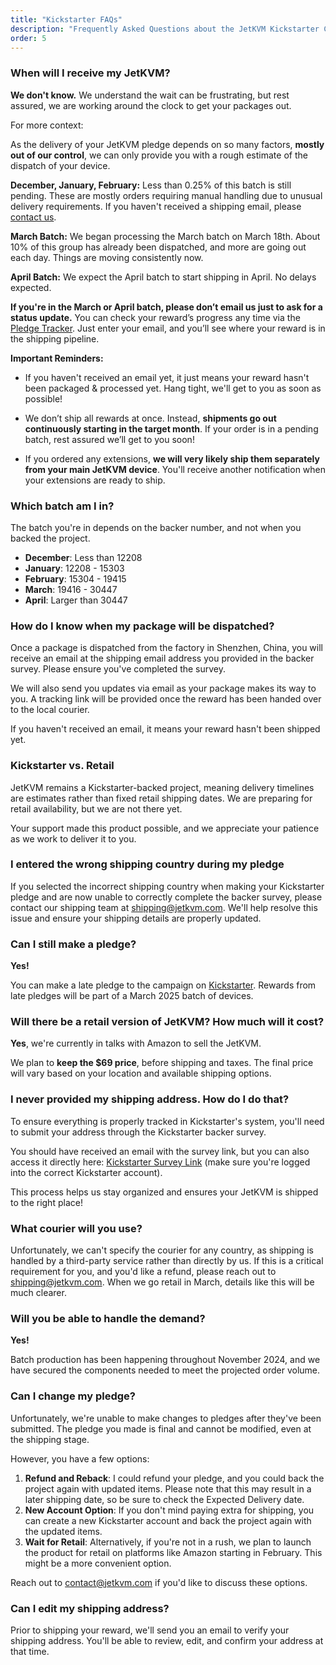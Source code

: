 ```yaml
---
title: "Kickstarter FAQs"
description: "Frequently Asked Questions about the JetKVM Kickstarter Campaign"
order: 5
---
```


### When will I receive my JetKVM?

**We don't know.** We understand the wait can be frustrating, but rest assured, we are working around the clock to get your packages out.

For more context:

As the delivery of your JetKVM pledge depends on so many factors, **mostly out of our control**, we can only provide you with a rough estimate of the dispatch of your device.

**December, January, February:** Less than 0.25% of this batch is still pending. These are mostly orders requiring manual handling due to unusual delivery requirements. If you haven't received a shipping email, please [contact us](mailto:shipping@jetkvm.com).

**March Batch:** We began processing the March batch on March 18th. About 10% of this group has already been dispatched, and more are going out each day. Things are moving consistently now.

**April Batch:** We expect the April batch to start shipping in April. No delays expected.

**If you're in the March or April batch, please don’t email us just to ask for a status update.** You can check your reward’s progress any time via the [Pledge Tracker](https://shiphelp.jetkvm.com). Just enter your email, and you’ll see where your reward is in the shipping pipeline.

**Important Reminders:**

- If you haven't received an email yet, it just means your reward hasn't been packaged & processed yet. Hang tight, we'll get to you as soon as possible!

- We don’t ship all rewards at once. Instead, **shipments go out continuously starting in the target month**. If your order is in a pending batch, rest assured we’ll get to you soon!

- If you ordered any extensions, **we will very likely ship them separately from your main JetKVM device**. You'll receive another notification when your extensions are ready to ship.

### Which batch am I in?

The batch you're in depends on the backer number, and not when you backed the project.

- **December**: Less than 12208
- **January**: 12208 - 15303
- **February**: 15304 - 19415
- **March**: 19416 - 30447
- **April**: Larger than 30447

### How do I know when my package will be dispatched?

Once a package is dispatched from the factory in Shenzhen, China, you will receive an email at the shipping email address you provided in the backer survey. Please ensure you've completed the survey.

We will also send you updates via email as your package makes its way to you. A tracking link will be provided once the reward has been handed over to the local courier.

If you haven't received an email, it means your reward hasn't been shipped yet.

### Kickstarter vs. Retail

JetKVM remains a Kickstarter-backed project, meaning delivery timelines are estimates rather than fixed retail shipping dates. We are preparing for retail availability, but we are not there yet.

Your support made this product possible, and we appreciate your patience as we work to deliver it to you.

### I entered the wrong shipping country during my pledge

If you selected the incorrect shipping country when making your Kickstarter pledge and are now unable to correctly complete the backer survey, please contact our shipping team at [shipping@jetkvm.com](mailto:shipping@jetkvm.com).
We'll help resolve this issue and ensure your shipping details are properly updated.

### Can I still make a pledge?

**Yes!**

You can make a late pledge to the campaign on [Kickstarter](https://www.kickstarter.com/projects/jetkvm/jetkvm?ref=5sxcqi).
Rewards from late pledges will be part of a March 2025 batch of devices.

### Will there be a retail version of JetKVM? How much will it cost?

**Yes**, we're currently in talks with Amazon to sell the JetKVM.

We plan to **keep the $69 price**, before shipping and taxes.
The final price will vary based on your location and available shipping options.

### I never provided my shipping address. How do I do that?

To ensure everything is properly tracked in Kickstarter's system, you'll need to submit your address through the Kickstarter backer survey.

You should have received an email with the survey link, but you can also access it directly here: [Kickstarter Survey Link](https://www.kickstarter.com/projects/jetkvm/jetkvm/backing/survey_responses) (make sure you're logged into the correct Kickstarter account).

This process helps us stay organized and ensures your JetKVM is shipped to the right place!

### What courier will you use?

Unfortunately, we can't specify the courier for any country, as shipping is handled by a third-party service rather than directly by us. If this is a critical requirement for you, and you'd like a refund, please reach out to [shipping@jetkvm.com](mailto:shipping@jetkvm.com). When we go retail in March, details like this will be much clearer.

### Will you be able to handle the demand?

**Yes!**

Batch production has been happening throughout November 2024, and we have secured the components needed to meet the
projected order volume.

### Can I change my pledge?

Unfortunately, we're unable to make changes to pledges after they've been submitted. The pledge you made is final and cannot be modified, even at the shipping stage.

However, you have a few options:

1. **Refund and Reback**: I could refund your pledge, and you could back the project again with updated items. Please note that this may result in a later shipping date, so be sure to check the Expected Delivery date.
2. **New Account Option**: If you don't mind paying extra for shipping, you can create a new Kickstarter account and back the project again with the updated items.
3. **Wait for Retail**: Alternatively, if you're not in a rush, we plan to launch the product for retail on platforms like Amazon starting in February. This might be a more convenient option.

Reach out to [contact@jetkvm.com](mailto:contact@jetkvm.com) if you'd like to discuss these options.

### Can I edit my shipping address?

Prior to shipping your reward, we'll send you an email to verify your shipping address. You'll be able to review, edit, and confirm your address at that time.
